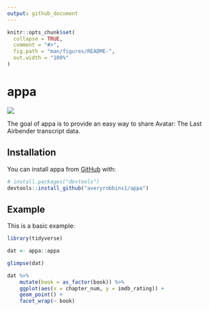 ```yaml
---
output: github_document
---
```


<!-- README.md is generated from README.Rmd. Please edit that file -->

```r
knitr::opts_chunk$set(
  collapse = TRUE,
  comment = "#>",
  fig.path = "man/figures/README-",
  out.width = "100%"
)
```

# appa

![](img/appa-hex.png)

The goal of appa is to provide an easy way to share Avatar: The Last Airbender
transcript data.

## Installation

You can install appa from [GitHub](https://github.com/) with:

``` r
# install.packages("devtools")
devtools::install_github("averyrobbins1/appa")
```

## Example

This is a basic example:

```r
library(tidyverse)

dat <- appa::appa

glimpse(dat)

dat %>% 
    mutate(book = as_factor(book)) %>% 
    ggplot(aes(x = chapter_num, y = imdb_rating)) +
    geom_point() +
    facet_wrap(~ book)
```


